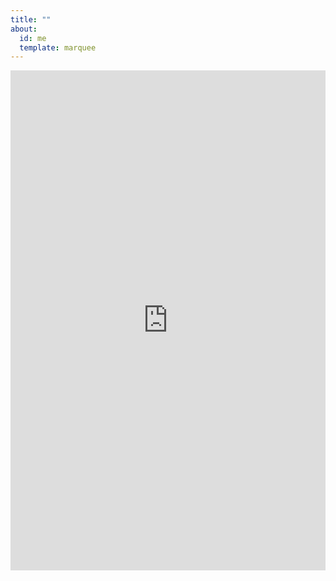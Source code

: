 ```yaml
---
title: ""
about:
  id: me
  template: marquee
---
```


<div style="margin: 0 auto; width: 100%; max-width: 1200px;">
  <iframe 
    src="https://docs.google.com/forms/d/e/1FAIpQLSc8P7Z4D_rilNnW4tTDjQZ1wzFeGYN2tZkx2NNg0OR6rXNniA/viewform?usp=header" 
    width="100%" 
    height="800" 
    frameborder="0">
    Loading…
  </iframe>
</div>
